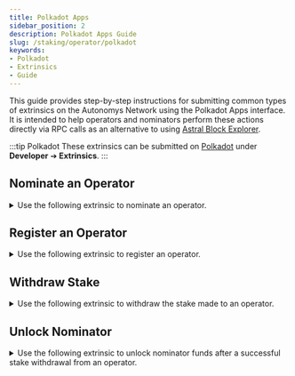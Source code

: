 ```yaml
---
title: Polkadot Apps
sidebar_position: 2
description: Polkadot Apps Guide
slug: /staking/operator/polkadot
keywords:
- Polkadot
- Extrinsics
- Guide
---
```



This guide provides step-by-step instructions for submitting common types of extrinsics on the Autonomys Network using the Polkadot Apps interface. It is intended to help operators and nominators perform these actions directly via RPC calls as an alternative to using [Astral Block Explorer](https://astral.autonomys.xyz).

:::tip Polkadot
These extrinsics can be submitted on [Polkadot](https://polkadot.js.org/apps/?rpc=wss://rpc.taurus.autonomys.xyz/ws#/extrinsics) under **Developer** ➔ **Extrinsics**.
:::

## Nominate an Operator
<details>
<summary>Use the following extrinsic to nominate an operator.</summary>

![Nominate Operator](/img/doc-imgs/polkadot/nominateOperator.png)

1. Select the wallet you’d like to use (if you have more than one).  
2. Choose `domains`.  
3. Select `nominateOperator`.  
4. Enter the `OperatorId` you wish to nominate.  
5. Set the nomination `amount` in **Shannons**. For reference, 100 tAI3 equals 100 followed by 18 zeros.  
6. Click `Submit Transaction` and sign the extrinsic with your supported [wallet](/wallets).
</details>

## Register an Operator
<details>
<summary>Use the following extrinsic to register an operator.</summary>

![Register an Operator](/img/doc-imgs/polkadot/registerOperator.png)

1. Select the wallet you’d like to use (if you have more than one).  
2. Choose `domains`.  
3. Select `registerOperator`.  
4. Enter the `domainId` you wish to register an operator on. Auto EVM is on domain 0.
5. Set the initial operator stake `amount` in **Shannons**. For reference, 100 tAI3 is represented as 100 followed by 18 zeros. The value must be an integer equal to or greater than 100 tokens.
6. Set the minimum nominator stake required for nominators to participate under this operator. The value must be an integer equal to or greater than 1 token.
7. Set the nomination tax percentage to be collected from nominators participating under this operator. The value must be an integer equal to or greater than 0.
8. Click `Submit Transaction` and sign the extrinsic with your supported [wallet](/wallets).
</details>


## Withdraw Stake
<details>
<summary>Use the following extrinsic to withdraw the stake made to an operator.</summary>

:::caution Funds Not Immediately Available
It will take **14,400 domain blocks** from a successful withdrawal before you can finalize the process and [unlock](#unlock-nominator) the funds.
:::

![Withdraw Stake](/img/doc-imgs/polkadot/withdrawStake.png)

1. Select the wallet you’d like to use (if you have more than one).  
2. Choose `domains`.  
3. Select `withdrawStake`.  
4. Enter the `OperatorId` you wish to nominate.  
5. Select `All` to withdraw the full amount, or choose `Stake` to withdraw only a portion. If you choose to withdraw a partial stake, enter 80% of the amount you wish to withdraw. The remaining 20% is held in a storage fund and will be refunded automatically. For example, to withdraw 100 tAI3, you would enter (100 * 0.80), which equals 80 followed by 18 zeros as the amount is in **Shannons**.
6. Click `Submit Transaction` and sign the extrinsic with your supported [wallet](/wallets).
</details>


## Unlock Nominator
<details>
<summary>Use the following extrinsic to unlock nominator funds after a successful stake withdrawal from an operator.</summary>

:::caution Funds Not Immediately Available
It will take **14,400 domain blocks** from a successful withdrawal before you can finalize the process and unlock the funds.
:::

![Unlock Nominator](/img/doc-imgs/polkadot/unlockNominator.png)

1. Select the wallet you’d like to use (if you have more than one).  
2. Choose `domains`.  
3. Select `unlockNominator`.  
4. Enter the `OperatorId` you wish to nominate.  
5. Click `Submit Transaction` and sign the extrinsic with your supported [wallet](/wallets).
</details>
